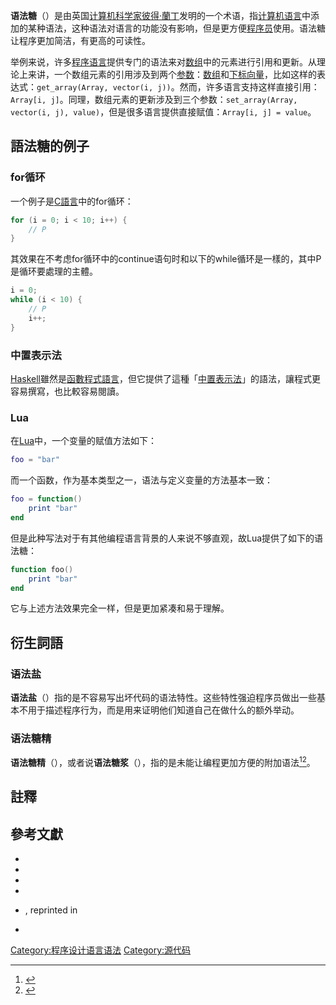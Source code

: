 {{NoteTA
|G1 = IT
}}
'''语法糖'''（{{lang-en|Syntactic sugar}}）是由英国[[计算机科学家|计算机科学家]][[彼得·兰丁|彼得·蘭丁]]发明的一个术语，指[[计算机语言|计算机语言]]中添加的某种语法，这种语法对语言的功能没有影响，但是更方便[[程序员|程序员]]使用。语法糖让程序更加简洁，有更高的可读性。

举例来说，许多[[编程语言|程序语言]]提供专门的语法来对[[数组|数组]]中的元素进行引用和更新。从理论上来讲，一个数组元素的引用涉及到两个[[參數_(程式設計)|参数]]：[[数组|数组]]和[[下标向量|下标向量]]，比如这样的表达式：<code>get_array(Array, vector(i, j))</code>。然而，许多语言支持这样直接引用：<code>Array[i, j]</code>。同理，数组元素的更新涉及到三个参数：<code>set_array(Array, vector(i, j), value)</code>，但是很多语言提供直接赋值：<code>Array[i, j] = value</code>。

== 語法糖的例子 ==
=== for循环 ===
一个例子是[[C語言|C語言]]中的for循环：

<syntaxhighlight lang="c">
for (i = 0; i < 10; i++) {
    // P
}
</syntaxhighlight>

其效果在不考虑for循环中的continue语句时和以下的while循环是一樣的，其中P是循环要處理的主體。

<syntaxhighlight lang="c">
i = 0;
while (i < 10) {
    // P
    i++;
}
</syntaxhighlight>

=== 中置表示法 ===
[[Haskell|Haskell]]雖然是[[函數程式語言|函數程式語言]]，但它提供了'''{{波兰表示法|中缀|a + b}}'''這種「[[中缀表示法|中置表示法]]」的語法，讓程式更容易撰寫，也比較容易閱讀。

=== Lua ===
在[[Lua|Lua]]中，一个变量的赋值方法如下：
<syntaxhighlight lang="Lua">
foo = "bar"
</syntaxhighlight>

而一个函数，作为基本类型之一，语法与定义变量的方法基本一致：
<syntaxhighlight lang="Lua">
foo = function()
    print "bar"
end
</syntaxhighlight>

但是此种写法对于有其他编程语言背景的人来说不够直观，故Lua提供了如下的语法糖：
<syntaxhighlight lang="Lua">
function foo()
    print "bar"
end
</syntaxhighlight>

它与上述方法效果完全一样，但是更加紧凑和易于理解。

== 衍生詞語 ==
=== 语法盐 ===
{{main|语法盐}}
'''语法盐'''（{{lang-en|syntactic salt}}）指的是不容易写出坏代码的语法特性。这些特性强迫程序员做出一些基本不用于描述程序行为，而是用来证明他们知道自己在做什么的额外举动。

=== 语法糖精 ===
'''语法糖精'''（{{lang-en|syntactic saccharine}}），或者说'''语法糖浆'''（{{lang-en|syntactic syrup}}），指的是未能让编程更加方便的附加语法<ref>{{cite web|title=syntactic sugar|url=http://www.catb.org/jargon/html/S/syntactic-sugar.html|accessdate=2015-08-03|work=catb.org|archive-url=https://web.archive.org/web/20170407201743/http://catb.org/jargon/html/S/syntactic-sugar.html|archive-date=2017-04-07|dead-url=no}}</ref><ref>{{Cite book|url=https://books.google.com/books?id=OfWiZNhyRGgC&pg=PA93|publisher=[[施普林格科学+商业媒体|Springer Science & Business Media]]|date=2002-06-26|isbn=978-3-540-43857-1|language=en|first=Eerke A.|last=Boiten|first2=Bernhard|last2=Möller|title=Mathematics of Program Construction: 6th International Conference, MPC 2002, Dagstuhl Castle, Germany, July 8-10, 2002. Proceedings|pages=93}}</ref>。

== 註釋 ==
{{Reflist}}

==參考文獻==
{{ReflistH|2}}
* {{Cite book|isbn=0-262-51087-1|title=Structure and Interpretation of Computer Programs|last1=Abelson|first1 = Harold|author-link1 =哈尔·阿伯尔森|last2=Sussman|first2=Gerald Jay|author-link2=傑拉德·傑伊·薩斯曼|first3=Julie|last3=Sussman|year=1996|orig-year=1984|publisher=[[麻省理工学院出版社|MIT Press]]|location=Cambridge, MA|ref={{SfnRef|AbelsonSussman1996}}|title-link=计算机程序的构造和解释}}
* {{Cite journal|title=Correspondence between ALGOL 60 and Church's Lambda-notation: part I|url=https://dl.acm.org/doi/10.1145/363744.363749|last=Landin|first=P. J.|date=1965-02|journal=Communications of the ACM|issue=2|doi=10.1145/363744.363749|volume=8|pages=89–101|language=en|issn=0001-0782|s2cid=6505810}}
* {{cite journal|last=Landin|first=Peter J.|title=Programming Without Imperatives – An Example|journal=UNIVAC Systems Programming Research|date=1965-03}}
* {{Cite journal|title=Getting rid of labels|url=http://link.springer.com/10.1007/s10990-010-9057-5|last=Landin|first=P. J.|date=2009-12|journal=Higher-Order and Symbolic Computation|issue=4|doi=10.1007/s10990-010-9057-5|volume=22|pages=315–329|language=en|issn=1388-3690}}
* {{cite journal|last=Landin|first=Peter J.|title=A Generalization of Jumps and Labels|journal=UNIVAC Systems Programming Research|date=1965-08}}, reprinted in {{Cite journal|title=A Generalization of Jumps and Labels|url=https://doi.org/10.1023/A:1010068630801|last=Landin|first=Peter J.|date=1998-12-01|journal=Higher-Order and Symbolic Computation|issue=2|doi=10.1023/A:1010068630801|volume=11|pages=125–143|language=en|issn=1573-0557|citeseerx=10.1.1.85.2610}}
* {{Cite journal|title=Special Feature: Epigrams on programming|url=https://dl.acm.org/doi/10.1145/947955.1083808|last=Perlis|first=Alan J.|date=1982-09|journal=ACM SIGPLAN Notices|issue=9|doi=10.1145/947955.1083808|volume=17|pages=7–13|language=en|issn=0362-1340|s2cid=20512767}}
{{ReflistF}}

[[Category:程序设计语言语法|Category:程序设计语言语法]]
[[Category:源代码|Category:源代码]]